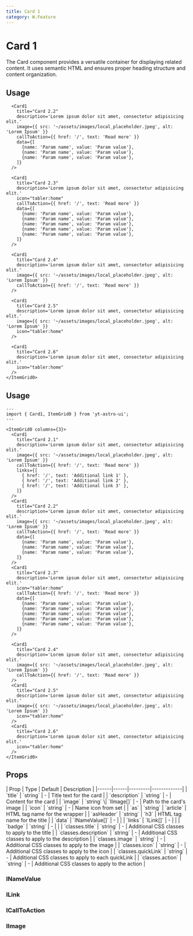 ```yaml
---
title: Card 1
category: W.Feature
---
```



# Card 1

The Card component provides a versatile container for displaying related content. It uses semantic HTML and ensures proper heading structure and content organization.

## Usage

<div className="space-y-12">
  <Demo title="">
    <ItemGrid0 columns={4} class="bg-stripe">
      <Card1
        title="Card 2.1"
        description='Lorem ipsum dolor sit amet, consectetur adipisicing elit.'
        image={{ src: '~/assets/images/local_placeholder.jpeg', alt: 'Lorem Test' }}
        callToAction={{ href: '/', text: 'Read more' }}
        links={[
          { href: '/', text: 'Additional link 1' },
          { href: '/', text: 'Additional link 2' },
          { href: '/', text: 'Additional link 3' },
        ]}
      />

      <Card1
        title="Card 2.2"
        description='Lorem ipsum dolor sit amet, consectetur adipisicing elit.'
        image={{ src: '~/assets/images/local_placeholder.jpeg', alt: 'Lorem Ipsum' }}
        callToAction={{ href: '/', text: 'Read more' }}
        data={[
          {name: 'Param name', value: 'Param value'},
          {name: 'Param name', value: 'Param value'},
          {name: 'Param name', value: 'Param value'},
        ]}
      />

      <Card1
        title="Card 2.3"
        description='Lorem ipsum dolor sit amet, consectetur adipisicing elit.'
        icon="tabler:home"
        callToAction={{ href: '/', text: 'Read more' }}
        data={[
          {name: 'Param name', value: 'Param value'},
          {name: 'Param name', value: 'Param value'},
          {name: 'Param name', value: 'Param value'},
          {name: 'Param name', value: 'Param value'},
          {name: 'Param name', value: 'Param value'},
        ]}
      />

      <Card1
        title="Card 2.4"
        description='Lorem ipsum dolor sit amet, consectetur adipisicing elit.'
        image={{ src: '~/assets/images/local_placeholder.jpeg', alt: 'Lorem Ipsum' }}
        callToAction={{ href: '/', text: 'Read more' }}
      />

      <Card1
        title="Card 2.5"
        description='Lorem ipsum dolor sit amet, consectetur adipisicing elit.'
        image={{ src: '~/assets/images/local_placeholder.jpeg', alt: 'Lorem Ipsum' }}
        icon="tabler:home"
      />

      <Card1
        title="Card 2.6"
        description='Lorem ipsum dolor sit amet, consectetur adipisicing elit.'
        icon="tabler:home"
      />
    </ItemGrid0>
  </Demo>
</div>


## Usage

```astro
---
import { Card1, ItemGrid0 } from 'yt-astro-ui';
---

<ItemGrid0 columns={3}>
  <Card1
    title="Card 2.1"
    description='Lorem ipsum dolor sit amet, consectetur adipisicing elit.'
    image={{ src: '~/assets/images/local_placeholder.jpeg', alt: 'Lorem Ipsum' }}
    callToAction={{ href: '/', text: 'Read more' }}
    links={[
      { href: '/', text: 'Additional link 1' },
      { href: '/', text: 'Additional link 2' },
      { href: '/', text: 'Additional link 3' },
    ]}
  />
  <Card1
    title="Card 2.2"
    description='Lorem ipsum dolor sit amet, consectetur adipisicing elit.'
    image={{ src: '~/assets/images/local_placeholder.jpeg', alt: 'Lorem Ipsum' }}
    callToAction={{ href: '/', text: 'Read more' }}
    data={[
      {name: 'Param name', value: 'Param value'},
      {name: 'Param name', value: 'Param value'},
      {name: 'Param name', value: 'Param value'},
    ]}
  />
  <Card1
    title="Card 2.3"
    description='Lorem ipsum dolor sit amet, consectetur adipisicing elit.'
    icon="tabler:home"
    callToAction={{ href: '/', text: 'Read more' }}
    data={[
      {name: 'Param name', value: 'Param value'},
      {name: 'Param name', value: 'Param value'},
      {name: 'Param name', value: 'Param value'},
      {name: 'Param name', value: 'Param value'},
      {name: 'Param name', value: 'Param value'},
    ]}
  />

  <Card1
    title="Card 2.4"
    description='Lorem ipsum dolor sit amet, consectetur adipisicing elit.'
    image={{ src: '~/assets/images/local_placeholder.jpeg', alt: 'Lorem Ipsum' }}
    callToAction={{ href: '/', text: 'Read more' }}
  />
  <Card1
    title="Card 2.5"
    description='Lorem ipsum dolor sit amet, consectetur adipisicing elit.'
    image={{ src: '~/assets/images/local_placeholder.jpeg', alt: 'Lorem Ipsum' }}
    icon="tabler:home"
  />
  <Card1
    title="Card 2.6"
    description='Lorem ipsum dolor sit amet, consectetur adipisicing elit.'
    icon="tabler:home"
  />
</ItemGrid0>
```

## Props

<div className="overflow-x-auto">
  <div className="min-w-xl">
    | Prop | Type | Default | Description |
    |------|------|---------|-------------|
    | `title` | `string` | - | Title text for the card |
    | `description` | `string` | - | Content for the card |
    | `image`     | `string` \| `IImage[]` | - | Path to the card's image |
    | `icon`      | `string` | - | Name icon from set |
    | `as`        | `string` | `article` | HTML tag name for the wrapper |
    | `asHeader`  | `string` | `h3` | HTML tag name for the title |
    | `data` | `INameValue[]` | - | |
    | `links` | `ILink[]` | - | |
    | `badge` | `string` | - | |
    | `classes.title`     | `string` | - | Additional CSS classes to apply to the title |
    | `classes.description`     | `string` | - | Additional CSS classes to apply to the description |
    | `classes.image`     | `string` | - | Additional CSS classes to apply to the image |
    | `classes.icon`     | `string` | - | Additional CSS classes to apply to the icon |
    | `classes.quickLink`     | `string` | - | Additional CSS classes to apply to each quickLink |
    | `classes.action`     | `string` | - | Additional CSS classes to apply to the action |
  </div>
</div>

### INameValue

<div className="overflow-x-auto">
  <div className="min-w-xl">
    <INameValue />
  </div>
</div>

### ILink

<div className="overflow-x-auto">
  <div className="min-w-xl">
    <ILink />
  </div>
</div>

### ICallToAction

<div className="overflow-x-auto">
  <div className="min-w-xl">
    <ICallToAction />
  </div>
</div>


### IImage

<div className="overflow-x-auto">
  <div className="min-w-xl">
    <IImage />
  </div>
</div>
